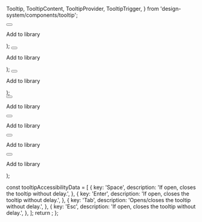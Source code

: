   Tooltip,
  TooltipContent,
  TooltipProvider,
  TooltipTrigger,
} from 'design-system/components/tooltip';

  <Preview>
    <TooltipProvider>
      <Tooltip>
        <TooltipTrigger asChild>
          <Button variant="secondary" icon={true}>
            <FilePlus />
          </Button>
        </TooltipTrigger>
        <TooltipContent>
          <p>Add to library</p>
        </TooltipContent>
      </Tooltip>
    </TooltipProvider>
  </Preview>
);

  <Preview>
    <TooltipProvider>
      <Tooltip>
        <TooltipTrigger asChild>
          <Button variant="secondary" icon={true}>
            <FilePlus />
          </Button>
        </TooltipTrigger>
        <TooltipContent>
          <p>Add to library</p>
        </TooltipContent>
      </Tooltip>
    </TooltipProvider>
  </Preview>
);

  <Preview>
    <TooltipProvider>
      <Tooltip>
        <TooltipTrigger asChild>
          <Button variant="secondary" icon={true}>
            <FilePlus />
          </Button>
        </TooltipTrigger>
        <TooltipContent type="fill">
          <p>Add to library</p>
        </TooltipContent>
      </Tooltip>
    </TooltipProvider>
  </Preview>
);

  <Preview>
    <div className="grid justify-items-center sm:flex gap-5">
      <TooltipProvider>
        <Tooltip>
          <TooltipTrigger asChild>
            <Button variant="secondary" icon={true}>
              <FilePlus />
            </Button>
          </TooltipTrigger>
          <TooltipContent side="top">
            <p>Add to library</p>
          </TooltipContent>
        </Tooltip>
      </TooltipProvider>
      <TooltipProvider>
        <Tooltip>
          <TooltipTrigger asChild>
            <Button variant="secondary" icon={true}>
              <FilePlus />
            </Button>
          </TooltipTrigger>
          <TooltipContent side="bottom">
            <p>Add to library</p>
          </TooltipContent>
        </Tooltip>
      </TooltipProvider>
      <TooltipProvider>
        <Tooltip>
          <TooltipTrigger asChild>
            <Button variant="secondary" icon={true}>
              <FilePlus />
            </Button>
          </TooltipTrigger>
          <TooltipContent side="left">
            <p>Add to library</p>
          </TooltipContent>
        </Tooltip>
      </TooltipProvider>
      <TooltipProvider>
        <Tooltip>
          <TooltipTrigger asChild>
            <Button variant="secondary" icon={true}>
              <FilePlus />
            </Button>
          </TooltipTrigger>
          <TooltipContent side="right">
            <p>Add to library</p>
          </TooltipContent>
        </Tooltip>
      </TooltipProvider>
    </div>
  </Preview>
);

  const tooltipAccessibilityData = [
    {
      key: 'Space',
      description: 'If open, closes the tooltip without delay.',
    },
    {
      key: 'Enter',
      description: 'If open, closes the tooltip without delay.',
    },
    {
      key: 'Tab',
      description: 'Opens/closes the tooltip without delay.',
    },
    {
      key: 'Esc',
      description: 'If open, closes the tooltip without delay.',
    },
  ];
  return <AccessibilityTable rows={tooltipAccessibilityData} />;
};